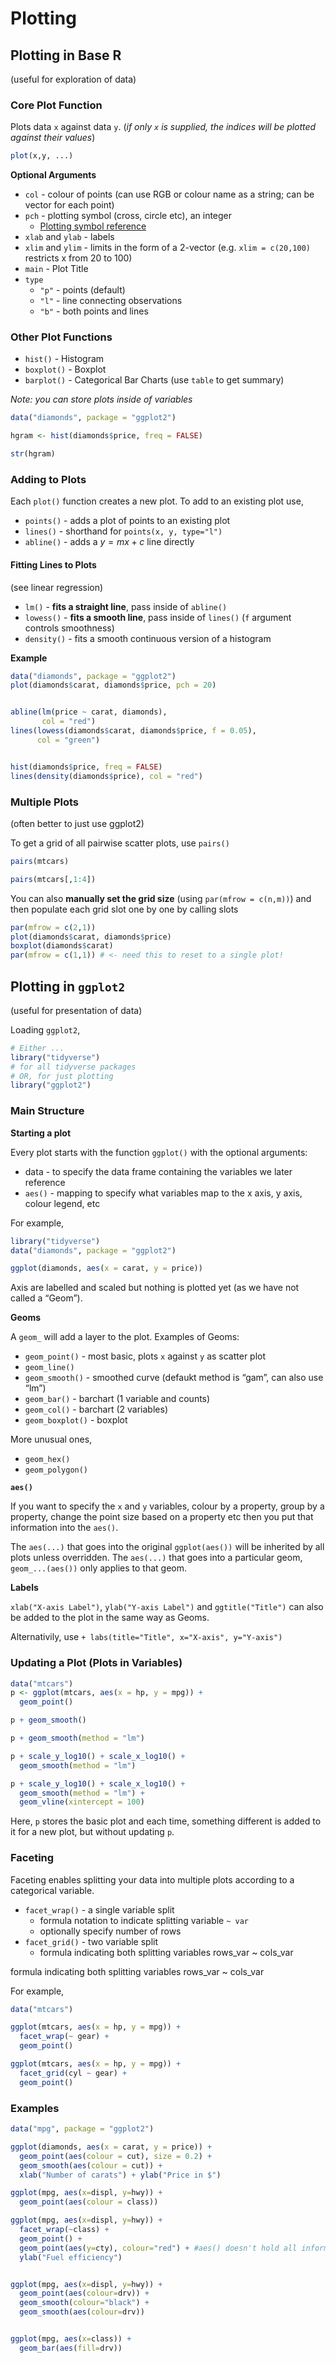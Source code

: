 # Plotting

## Plotting in Base R

(useful for exploration of data)

### Core Plot Function

Plots data ```x``` against data ```y```. (*if only ```x``` is supplied, the indices will be plotted against their values*)

```r
plot(x,y, ...)
```

**Optional Arguments**

- ```col``` - colour of points (can use RGB or colour name as a string; can be vector for each point)
- ```pch``` - plotting symbol (cross, circle etc), an integer
  - [Plotting symbol reference](https://cpb-us-e1.wpmucdn.com/sites.ucsc.edu/dist/d/276/files/2015/10/symbols.jpg)
- ```xlab``` and ```ylab``` - labels
- ```xlim``` and ```ylim``` - limits in the form of a 2-vector (e.g. ```xlim = c(20,100)``` restricts x from 20 to 100)
- ```main``` - Plot Title
- ```type```
  - ```"p"``` - points (default)
  - ```"l"``` - line connecting observations
  - ```"b"``` - both points and lines


### Other Plot Functions

- ```hist()``` - Histogram
- ```boxplot()``` - Boxplot
- ```barplot()``` - Categorical Bar Charts (use ```table``` to get summary)


*Note: you can store plots inside of variables*
```r

data("diamonds", package = "ggplot2")

hgram <- hist(diamonds$price, freq = FALSE)

str(hgram)
```

### Adding to Plots

Each ```plot()``` function creates a new plot. To add to an existing plot use,

- ```points()``` - adds a plot of points to an existing plot
- ```lines()``` - shorthand for ```points(x, y, type="l")```
- ```abline()``` - adds a $y=mx+c$ line directly

#### Fitting Lines to Plots

(see linear regression)

- ```lm()``` - **fits a straight line**, pass inside of ```abline()```
- ```lowess()``` - **fits a smooth line**, pass inside of ```lines()``` (```f``` argument controls smoothness)
- ```density()``` - fits a smooth continuous version of a histogram

**Example**
```r
data("diamonds", package = "ggplot2")
plot(diamonds$carat, diamonds$price, pch = 20)


abline(lm(price ~ carat, diamonds),
       col = "red")
lines(lowess(diamonds$carat, diamonds$price, f = 0.05),
      col = "green")


hist(diamonds$price, freq = FALSE)
lines(density(diamonds$price), col = "red")
```


### Multiple Plots
(often better to just use ggplot2)

To get a grid of all pairwise scatter plots, use ```pairs()```
```r
pairs(mtcars)

pairs(mtcars[,1:4])
```

You can also **manually set the grid size** (using ```par(mfrow = c(n,m))```) and then populate each grid slot one by one by calling slots
```r
par(mfrow = c(2,1))
plot(diamonds$carat, diamonds$price)
boxplot(diamonds$carat)
par(mfrow = c(1,1)) # <- need this to reset to a single plot!
```

## Plotting in ```ggplot2```

(useful for presentation of data)

Loading ```ggplot2```,
```r
# Either ...
library("tidyverse")
# for all tidyverse packages
# OR, for just plotting
library("ggplot2")
```

### Main Structure

**Starting a plot**

Every plot starts with the function ```ggplot()``` with the optional arguments:

- data - to specify the data frame containing the variables we later reference
- ```aes()``` - mapping to specify what variables map to the x axis, y axis, colour legend, etc

For example,
```r
library("tidyverse")
data("diamonds", package = "ggplot2")
```
```r
ggplot(diamonds, aes(x = carat, y = price))
```

Axis are labelled and scaled but nothing is plotted yet (as we have not called a "Geom").


**Geoms**

A ```geom_``` will add a layer to the plot. Examples of Geoms:

- ```geom_point()``` - most basic, plots ```x``` against ```y``` as scatter plot
- ```geom_line()```
- ```geom_smooth()``` - smoothed curve (defaukt method is "gam", can also use "lm")
- ```geom_bar()``` - barchart (1 variable and counts)
- ```geom_col()``` - barchart (2 variables)
- ```geom_boxplot()``` - boxplot

More unusual ones,

- ```geom_hex()```
- ```geom_polygon()```

**```aes()```**

If you want to specify the ```x``` and ```y``` variables, colour by a property, group by a property, change the point size based on a property etc then you put that information into the ```aes()```.

The ```aes(...)``` that goes into the original ```ggplot(aes())``` will be inherited by all plots unless overridden. The ```aes(...)``` that goes into a particular geom, ```geom_...(aes())``` only applies to that geom.

**Labels**

```xlab("X-axis Label")```, ```ylab("Y-axis Label")``` and ```ggtitle("Title")``` can also be added to the plot in the same way as Geoms.

Alternativily, use ```+ labs(title="Title", x="X-axis", y="Y-axis")```


### Updating a Plot (Plots in Variables)

```r
data("mtcars")
p <- ggplot(mtcars, aes(x = hp, y = mpg)) +
  geom_point()

p + geom_smooth()

p + geom_smooth(method = "lm")

p + scale_y_log10() + scale_x_log10() +
  geom_smooth(method = "lm")

p + scale_y_log10() + scale_x_log10() +
  geom_smooth(method = "lm") +
  geom_vline(xintercept = 100)
```

Here, ```p``` stores the basic plot and each time, something different is added to it for a new plot, but without updating ```p```.

### Faceting

Faceting enables splitting your data into multiple plots according to a categorical variable.

- ```facet_wrap()``` - a single variable split
  - formula notation to indicate splitting variable ```~ var```
  - optionally specify number of rows
- ```facet_grid()``` - two variable split
  - formula indicating both splitting variables rows_var ~ cols_var

formula indicating both splitting variables rows_var ~ cols_var

For example,

```r
data("mtcars")
```
```r
ggplot(mtcars, aes(x = hp, y = mpg)) +
  facet_wrap(~ gear) +
  geom_point()

ggplot(mtcars, aes(x = hp, y = mpg)) +
  facet_grid(cyl ~ gear) +
  geom_point()
```

### Examples

```r
data("mpg", package = "ggplot2")
```
```r
ggplot(diamonds, aes(x = carat, y = price)) +
  geom_point(aes(colour = cut), size = 0.2) +
  geom_smooth(aes(colour = cut)) +
  xlab("Number of carats") + ylab("Price in $")

ggplot(mpg, aes(x=displ, y=hwy)) +
  geom_point(aes(colour = class))

ggplot(mpg, aes(x=displ, y=hwy)) +
  facet_wrap(~class) +
  geom_point() +
  geom_point(aes(y=cty), colour="red") + #aes() doesn't hold all information!!!
  ylab("Fuel efficiency")


ggplot(mpg, aes(x=displ, y=hwy)) +
  geom_point(aes(colour=drv)) +
  geom_smooth(colour="black") +
  geom_smooth(aes(colour=drv))


ggplot(mpg, aes(x=class)) +
  geom_bar(aes(fill=drv))
```